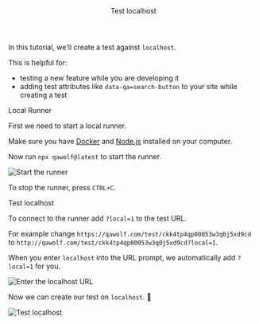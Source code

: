 

<Layout>

<Header>Test localhost</Header>

In this tutorial, we'll create a test against `localhost`.

This is helpful for:

- testing a new feature while you are developing it
- adding test attributes like `data-qa=search-button` to your site while creating a test

<SubHeader>Local Runner</SubHeader>

First we need to start a local runner.

Make sure you have <a href="https://www.docker.com/products/docker-desktop" target="_blank">Docker</a> and <a href="https://nodejs.org/en/download/" target="_blank">Node.js</a> installed on your computer.

Now run `npx qawolf@latest` to start the runner.

<Image
  alt="Start the runner"
  height={247}
  src="/docs/test-localhost/start-runner.png"
  width={800}
/>

To stop the runner, press `CTRL+C`.

<SubHeader>Test localhost</SubHeader>

To connect to the runner add `?local=1` to the test URL.

For example change `https://qawolf.com/test/ckk4tp4qp00053w3q0j5xd9cd` to `http://qawolf.com/test/ckk4tp4qp00053w3q0j5xd9cd?local=1`.

When you enter `localhost` into the URL prompt, we automatically add `?local=1` for you.

<Image
  alt="Enter the localhost URL"
  height={204}
  src="/docs/test-localhost/enter-url.png"
  width={400}
/>

Now we can create our test on `localhost`. 🎉

<Image
  alt="Test localhost"
  height={715}
  src="/docs/test-localhost/editor-localhost.png"
  width={1600}
/>

</Layout>
